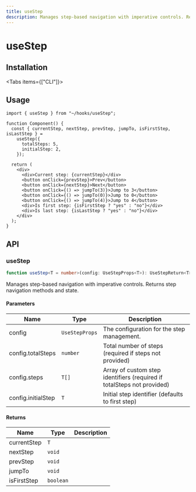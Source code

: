 ```yaml
---
title: useStep
description: Manages step-based navigation with imperative controls. Returns step navigation methods and state.
---
```



# useStep

## Installation

<Tabs items={["CLI"]}>
  <Tab value="CLI">
    <DynamicCodeBlock lang="bash" code="npx rehooks-cli@latest add useStep" />
  </Tab>
</Tabs>

## Usage

```tsx title="Component.tsx"
import { useStep } from "~/hooks/useStep";

function Component() {
  const { currentStep, nextStep, prevStep, jumpTo, isFirstStep, isLastStep } =
    useStep({
      totalSteps: 5,
      initialStep: 2,
    });

  return (
    <div>
      <div>Current step: {currentStep}</div>
      <button onClick={prevStep}>Prev</button>
      <button onClick={nextStep}>Next</button>
      <button onClick={() => jumpTo(3)}>Jump to 3</button>
      <button onClick={() => jumpTo(0)}>Jump to 0</button>
      <button onClick={() => jumpTo(4)}>Jump to 4</button>
      <div>Is first step: {isFirstStep ? "yes" : "no"}</div>
      <div>Is last step: {isLastStep ? "yes" : "no"}</div>
    </div>
  );
}
```

## API

### useStep

```ts title="useStep.ts"
function useStep<T = number>(config: UseStepProps<T>): UseStepReturn<T>;
```

Manages step-based navigation with imperative controls. Returns step navigation methods and state.

#### Parameters

| Name               | Type           | Description                                                            |
| ------------------ | -------------- | ---------------------------------------------------------------------- |
| config             | `UseStepProps` | The configuration for the step management.                             |
| config.totalSteps  | `number`       | Total number of steps (required if steps not provided)                 |
| config.steps       | `T[]`          | Array of custom step identifiers (required if totalSteps not provided) |
| config.initialStep | `T`            | Initial step identifier (defaults to first step)                       |

#### Returns

| Name        | Type      | Description |
| ----------- | --------- | ----------- |
| currentStep | `T`       |             |
| nextStep    | `void`    |             |
| prevStep    | `void`    |             |
| jumpTo      | `void`    |             |
| isFirstStep | `boolean` |             |

